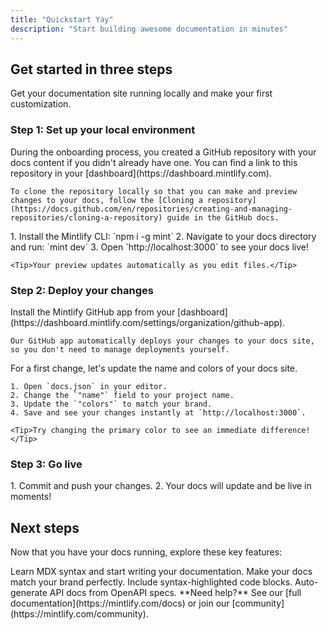 ```yaml
---
title: "Quickstart Yay"
description: "Start building awesome documentation in minutes"
---
```


## Get started in three steps

Get your documentation site running locally and make your first customization.

### Step 1: Set up your local environment

<AccordionGroup>
  <Accordion icon="copy" title="Clone your docs locally">
    During the onboarding process, you created a GitHub repository with your docs content if you didn't already have one. You can find a link to this repository in your [dashboard](https://dashboard.mintlify.com).
    
    To clone the repository locally so that you can make and preview changes to your docs, follow the [Cloning a repository](https://docs.github.com/en/repositories/creating-and-managing-repositories/cloning-a-repository) guide in the GitHub docs.
  </Accordion>
  <Accordion icon="rectangle-terminal" title="Start the preview server">
    1. Install the Mintlify CLI: `npm i -g mint`
    2. Navigate to your docs directory and run: `mint dev`
    3. Open `http://localhost:3000` to see your docs live!
    
    <Tip>Your preview updates automatically as you edit files.</Tip>
  </Accordion>
</AccordionGroup>

### Step 2: Deploy your changes

<AccordionGroup>
  <Accordion icon="github" title="Install our GitHub app">
    Install the Mintlify GitHub app from your [dashboard](https://dashboard.mintlify.com/settings/organization/github-app).
    
    Our GitHub app automatically deploys your changes to your docs site, so you don't need to manage deployments yourself.
</Accordion>
<Accordion icon="palette" title="Update your site name and colors">
    For a first change, let's update the name and colors of your docs site.

    1. Open `docs.json` in your editor.
    2. Change the `"name"` field to your project name.
    3. Update the `"colors"` to match your brand.
    4. Save and see your changes instantly at `http://localhost:3000`.

    <Tip>Try changing the primary color to see an immediate difference!</Tip>
  </Accordion>
</AccordionGroup>

### Step 3: Go live

<Accordion icon="rocket" title="Publish your docs">
  1. Commit and push your changes.
  2. Your docs will update and be live in moments!
</Accordion>

## Next steps

Now that you have your docs running, explore these key features:

<CardGroup cols={2}>

<Card title="Write Content" icon="pen-to-square" href="/essentials/markdown">
  Learn MDX syntax and start writing your documentation.
</Card>

<Card title="Customize style" icon="palette" href="/essentials/settings">
  Make your docs match your brand perfectly.
</Card>

<Card title="Add code examples" icon="square-code" href="/essentials/code">
  Include syntax-highlighted code blocks.
</Card>

<Card title="API documentation" icon="code" href="/api-reference/introduction">
  Auto-generate API docs from OpenAPI specs.
</Card>

</CardGroup>

<Note>
  **Need help?** See our [full documentation](https://mintlify.com/docs) or join our [community](https://mintlify.com/community).
</Note>
